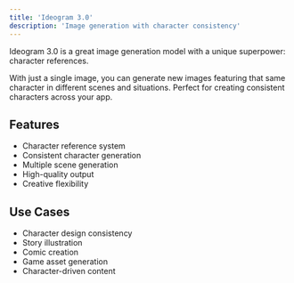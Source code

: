 ```yaml
---
title: 'Ideogram 3.0'
description: 'Image generation with character consistency'
---
```


Ideogram 3.0 is a great image generation model with a unique superpower: character references.

With just a single image, you can generate new images featuring that same character in different scenes and situations. Perfect for creating consistent characters across your app.

## Features

- Character reference system
- Consistent character generation
- Multiple scene generation
- High-quality output
- Creative flexibility

## Use Cases

- Character design consistency
- Story illustration
- Comic creation
- Game asset generation
- Character-driven content
